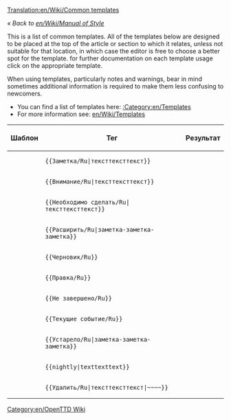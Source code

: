 [[Translation:en/Wiki/Common templates]]
{{ru/Перевод|en/Wiki/Common templates|1}}

''« Back to [[en/Wiki/Manual of Style]]''

This is a list of common templates. All of the templates below are designed to be placed at the top of the article or section to which it relates, unless not suitable for that location, in which case the editor is free to choose a better spot for the template. for further documentation on each template usage click on the appropriate template.

When using templates, particularly notes and warnings, bear in mind sometimes additional information is required to make them less confusing to newcomers.

*You can find a list of templates here: [[:Category:en/Templates]]
*For more information see: [[en/Wiki/Templates]]


{|
!Шаблон!!Тег!!Результат
|-
|{{en/S|ru/Заметка}}||<pre>{{Заметка/Ru|тексттексттекст}}</pre>||{{ru/Заметка|тексттексттекст}}
|-
|{{en/S|ru/Внимание}}||<pre>{{Внимание/Ru|тексттексттекст}}</pre>||{{ru/Внимание|тексттексттекст}}
|-
|{{en/S|ru/Необходимо сделать}}||<pre>{{Необходимо сделать/Ru|тексттексттекст}}</pre>||{{ru/Необходимо сделать|тексттексттекст}}
|-
|{{en/S|ru/Расширить}}||<pre>{{Расширить/Ru|заметка-заметка-заметка}}</pre>||{{ru/Расширить|заметка-заметка-заметка|}}
|-
|{{en/S|ru/Черновик}}||<pre>{{Черновик/Ru}}</pre>||{{ru/Черновик| }}
|-
|{{en/S|ru/Правка}}||<pre>{{Правка/Ru}}</pre>||{{ru/Правка| }}
|-
|{{en/S|ru/Не завершено}} ||<pre>{{Не завершено/Ru}}</pre>||{{ru/Не завершено| }}
|-
|{{en/S|ru/Текущие событие}}||<pre>{{Текущие событие/Ru}}</pre>||{{ru/Текущие событие| }}
|-
|{{en/S|ru/Устарело}}||<pre>{{Устарело/Ru|заметка-заметка-заметка}}</pre>||{{ru/Устарело|заметка-заметка-заметка|}}
|-
|{{en/S|en/Nightly}}||<pre>{{nightly|texttexttext}}</pre>||{{en/Nightly|texttexttext}}
|-
|{{en/S|ru/Удалить}}||<pre>{{Удалить/Ru|тексттексттекст|~~~~}}</pre>||{{ru/Удалить|тексттексттекст|p01ymer 12:54, 22 March 2011 (UTC)| }}
|}

[[Category:en/OpenTTD Wiki]]